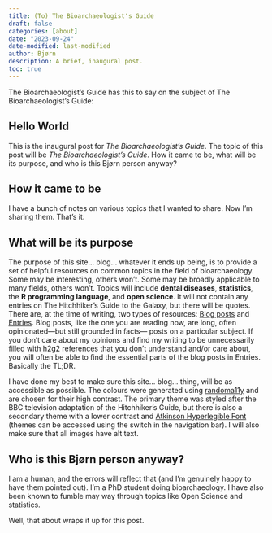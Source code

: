 ```yaml
---
title: (To) The Bioarchaeologist's Guide
draft: false
categories: [about]
date: "2023-09-24"
date-modified: last-modified
author: Bjørn
description: A brief, inaugural post.
toc: true
---
```


The Bioarchaeologist's Guide has this to say on the subject of
The Bioarchaeologist's Guide:

## Hello World

This is the inaugural post for *The Bioarchaeologist's Guide*. The topic
of this post will be *The Bioarchaeologist's Guide*. How it came to be,
what will be its purpose, and who is this Bjørn person anyway?

## How it came to be

I have a bunch of notes on various topics that I wanted to share.
Now I'm sharing them. That's it.

## What will be its purpose

The purpose of this site... blog... whatever it ends up being, is to
provide a set of helpful resources on common topics in the field of
bioarchaeology. Some may be interesting, others won't. Some may be
broadly applicable to many fields, others won't. Topics will include
**dental diseases**, **statistics**, the **R programming language**,
and **open science**. It will not contain any entries on The Hitchhiker's
Guide to the Galaxy, but there will be quotes. There are, at the time of
writing, two types of resources: [Blog posts](../index.qmd) and 
[Entries](../../entries/index.qmd). Blog posts, like the one you are reading
now, are long, often opinionated---but still grounded in facts--- posts
on a particular subject. If you don't care about my opinions and find my
writing to be unnecessarily filled with h2g2 references that you don't
understand and/or care about, you will often be able to find the essential
parts of the blog posts in Entries. Basically the TL;DR.

I have done my best to make sure this site... blog... thing, will be as
accessible as possible. The colours were generated using
[randoma11y](https://randoma11y.com/) and are chosen for their high contrast.
The primary theme was styled after the BBC television adaptation of the
Hitchhiker's Guide, but there is also a secondary theme with a lower contrast
and [Atkinson Hyperlegible Font](https://brailleinstitute.org/freefont)
(themes can be accessed using the switch in the navigation bar). I will also
make sure that all images have alt text.

## Who is this Bjørn person anyway?

I am a human, and the errors will reflect that (and I'm genuinely happy
to have them pointed out). I'm a PhD student doing bioarchaeology. I have
also been known to fumble may way through topics like Open Science and statistics.

Well, that about wraps it up for this post.
